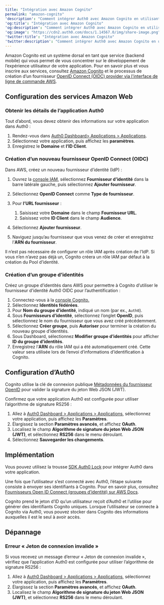```yaml
---
title: "Intégration avec Amazon Cognito"
permalink: "amazon-cognito"
'description': "Comment intégrer Auth0 avec Amazon Cognito en utilisant un fournisseur OpenID Connect (OIDC)."
'og:title': "Intégration avec Amazon Cognito"
'og:description': "Comment intégrer Auth0 avec Amazon Cognito en utilisant un fournisseur OpenID Connect (OIDC)."
'og:image': "https://cdn2.auth0.com/docs/1.14567.0/img/share-image.png"
'twitter:title': "Intégration avec Amazon Cognito"
'twitter:description': "Comment intégrer Auth0 avec Amazon Cognito en utilisant un fournisseur OpenID Connect (OIDC)."
---
```


Amazon Cognito est un système dorsal en tant que service (backend mobile) qui vous permet de vous concentrer sur le développement de l’expérience utilisateur de votre application. Pour en savoir plus et vous inscrire aux services, consultez [Amazon Cognito](http://aws.amazon.com/cognito/) et le processus de création d’un fournisseur [OpenID Connect (OIDC) provider via l'interface de ligne de commande AWS](https://docs.aws.amazon.com/cli/latest/reference/iam/create-open-id-connect-provider.html).

## Configuration des services Amazon Web

### Obtenir les détails de l’application Auth0

Tout d’abord, vous devez obtenir des informations sur votre application dans Auth0 :

1. Rendez-vous dans [Auth0 Dashboard> Applications > Applications](https://manage.auth0.com/#/applications).
2. Sélectionnez votre application, puis affichez les **paramètres**.
3. Enregistrez le **Domaine** et **l’ID Client**.

### Création d’un nouveau fournisseur OpenID Connect (OIDC)

Dans AWS, créez un nouveau fournisseur d’identité (<Tooltip href="/docs/fr-ca/glossary?term=idp" tip="Fournisseur d’identité (IdP)
Service de stockage et de gestion des identités numériques." cta="Voir le glossaire">IdP</Tooltip>) :

1. Ouvrez la [console IAM](https://console.aws.amazon.com), sélectionnez **Fournisseur d’identité** dans la barre latérale gauche, puis sélectionnez **Ajouter fournisseur**.
2. Sélectionnez **OpenID Connect** comme **Type de fournisseur**.
3. Pour **l’URL fournisseur** :

   1. Saisissez votre **Domaine** dans le champ **Fournisseur URL**.
   2. Saisissez votre **ID Client** dans le champ **Audience**.
4. Sélectionnez **Ajouter fournisseur**.
5. Naviguez jusqu’au fournisseur que vous venez de créer et enregistrez l’**ARN du fournisseur**.

<Callout icon="file-lines" color="#0EA5E9" iconType="regular">

Il n’est pas nécessaire de configurer un rôle IAM après création de l’IdP. Si vous n’en n’avez pas déjà un, Cognito créera un rôle IAM par défaut à la création du Pool d’identité.

</Callout>

### Création d’un groupe d’identités

Créez un groupe d’identités dans AWS pour permettre à Cognito d’utiliser le fournisseur d’identité Auth0 OIDC pour l’authentification :

1. Connectez-vous à la [console Cognito.](https://console.aws.amazon.com/cognito/home)
2. Sélectionnez **Identités fédérées**.
3. Pour **Nom du groupe d’identité**, indiqué un nom (par ex., `Auth0`).
4. Sous **Fournisseurs d’identité**, sélectionnez l’onglet **OpenID**, puis sélectionnez le nom du fournisseur que vous avez créé précédemment.
5. Sélectionnez **Créer groupe**, puis **Autoriser** pour terminer la création du nouveau groupe d’identités.
6. Sous Dashboard, sélectionnez **Modifier groupe d’identités** pour afficher **ID du groupe d’identités**.
7. Enregistrez l’**ARN** du rôle IAM qui a été automatiquement créé. Cette valeur sera utilisée lors de l’envoi d’informations d’identification à Cognito.

## Configuration d’Auth0

Cognito utilise la clé de connexion publique [Métadonnées du fournisseur OpenID](https://subscription.auth0.com/.well-known/jwks.json) pour valider la signature du jeton Web JSON (<Tooltip href="/docs/fr-ca/glossary?term=json-web-token" tip="Jeton Web JSON (JWT)
Format standard de jeton d’ID (et souvent de jeton d’accès) utilisé pour représenter en toute sécurité des demandes entre deux parties." cta="Voir le glossaire">JWT</Tooltip>).

Confirmez que votre application Auth0 est configurée pour utiliser l’algorithme de signature RS256 :

1. Allez à [Auth0 Dashboard > Applications > Applications](https://manage.auth0.com/#/applications), sélectionnez votre application, puis affichez les **Paramètres**.
2. Élargissez la section **Paramètres avancés**, et affichez **OAuth**.
3. Localisez le champ **Algorithme de signature du jeton Web JSON (JWT)**, et sélectionnez **RS256** dans le menu déroulant.
4. Sélectionnez **Sauvegarder les changements**.

## Implémentation

Vous pouvez utilisez la trousse [SDK Auth0 Lock](https://auth0.com/docs/libraries#lock) pour intégrer Auth0 dans votre application.

Une fois que l’utilisateur s’est connecté avec Auth0, l’étape suivante consiste à envoyer ses identifiants à Cognito. Pour en savoir plus, consultez [Fournisseurs Open ID Connect (groupes d’identité) sur AWS Docs](http://docs.aws.amazon.com/cognito/latest/developerguide/open-id.html).

Cognito prend le jeton d’ID qu’un utilisateur reçoit d’Auth0 et l’utilise pour générer des identifiants Cognito uniques. Lorsque l’utilisateur se connecte à Cognito via Auth0, vous pouvez stocker dans Cognito des informations auxquelles il est le seul à avoir accès.

## Dépannage

### Erreur « Jeton de connexion invalide »

Si vous recevez un message d’erreur « Jeton de connexion invalide », vérifiez que l’application Auth0 est configurée pour utiliser l’algorithme de signature RS256 :

1. Allez à [Auth0 Dashboard > Applications > Applications](https://manage.auth0.com/#/applications), sélectionnez votre application, puis affichez les **Paramètres**.
2. Élargissez la section **Paramètres avancés**, et affichez **OAuth**.
3. Localisez le champ **Algorithme de signature du jeton Web JSON (JWT)**, et sélectionnez **RS256** dans le menu déroulant.